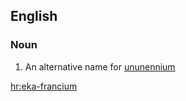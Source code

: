 ==English==

===Noun===
{{en-noun|sg=[[eka-]][[francium]]|-}}

#{{element}} An alternative name for [[ununennium]]

[[hr:eka-francium]]